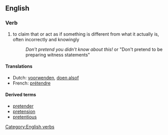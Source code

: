 ==English==
===Verb===
{{en-infl-reg-consonant|pretend||}}
#to claim that or act as if something is different from what it actually is, often incorrectly and knowingly
#:''Don't pretend you didn't know about this!'' or "Don't pretend to be preparing witness statements"

====Translations====
*Dutch: [[voorwenden]], [[doen alsof]]
*French: [[prétendre]]

====Derived terms====
*[[pretender]]
*[[pretension]]
*[[pretentious]]

[[Category:English verbs]]
